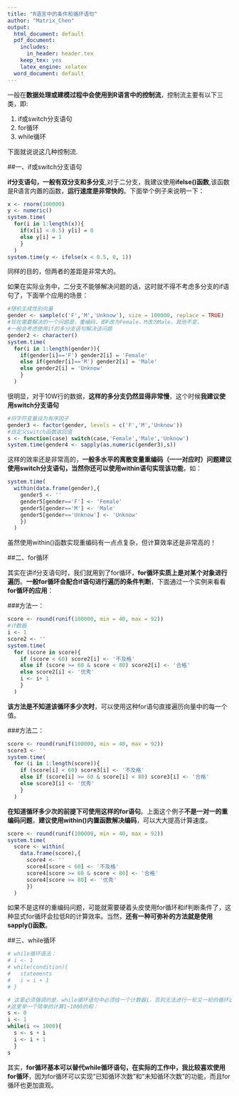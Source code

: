 ```yaml
---
title: "R语言中的条件和循环语句"
author: "Matrix_Chen"
output:
  html_document: default
  pdf_document:
    includes:
      in_header: header.tex
    keep_tex: yes
    latex_engine: xelatex
  word_document: default
---
```


一般在**数据处理或建模过程中会使用到R语言中的控制流**，控制流主要有以下三类，即:

1. if或switch分支语句
2. for循环
3. while循环

下面就说说这几种控制流.

##一、if或switch分支语句

**if分支语句，一般有双分支和多分支**,对于二分支，我建议使用**ifelse()函数**,该函数是R语言内置的函数，**运行速度是非常快的**。下面举个例子来说明一下：

```r
x <- rnorm(100000)
y <- numeric()
system.time(
  for(i in 1:length(x)){
    if(x[i] < 0.5) y[i] = 0
    else y[i] = 1
    }
  )
system.time(y <- ifelse(x < 0.5, 0, 1))
```

同样的目的，但两者的差距是非常大的。

如果在实际业务中，二分支不能够解决问题的话，这时就不得不考虑多分支的if语句了，下面举个应用的场景：

```r
#随机生成性别向量
gender <- sample(c('F','M','Unknow'), size = 100000, replace = TRUE)
#现在需要解决的一个问题是，重编码，即F改为Female，M改为Male，其他不变，
#一般会考虑使用if的多分支语句解决该问题
gender2 <- character()
system.time(
  for(i in 1:length(gender)){
    if(gender[i]=='F') gender2[i] = 'Female'
    else if(gender[i]=='M') gender2[i] = 'Male'
    else gender2[i] = 'Unknow'
    }
  )
```

很明显，对于10W行的数据，**这样的多分支仍然显得非常慢**，这个时候**我建议使用switch分支语句**

```r
#将字符变量设为有序因子
gender3 <- factor(gender, levels = c('F','M','Unknow'))
#自定义switch函数返回值
s <- function(case) switch(case,'Female','Male','Unknow')
system.time(gender4 <- sapply(as.numeric(gender3),s))
```

这样的效率还是非常高的，**一般多水平的离散变量重编码（一一对应时）问题建议使用switch分支语句，当然你还可以使用within语句实现该功能**，如：

```r
system.time(
  within(data.frame(gender),{
    gender5 <- ''
    gender5[gender=='F'] <- 'Female'
    gender5[gender=='M'] <- 'Male'
    gender5[gender=='Unknow'] <- 'Unknow'
    })
  )
```

虽然使用within()函数实现重编码有一点点复杂，但计算效率还是非常高的！

##二、for循环

其实在讲if分支语句时，我们就用到了for循环，**for循环实质上是对某个对象进行遍历**。**一般for循环会配合if语句进行遍历的条件判断**，下面通过一个实例来看看**for循环的应用**：

###方法一：

```r
score <- round(runif(100000, min = 40, max = 92))
#计数器
i <- 1
score2 <- ''
system.time(
  for (score in score){
    if (score < 60) score2[i] <- '不及格'
    else if (score >= 60 & score < 80) score2[i] <- '合格'
    else score2[i] <- '优秀'
    i <- i+ 1
    }
  )
```

**该方法是不知道该循环多少次时**，可以使用这种for语句直接遍历向量中的每一个值。

###方法二：

```r
score <- round(runif(100000, min = 40, max = 92))
score3 <- ''
system.time(
  for (i in 1:length(score)){
    if (score[i] < 60) score3[i] <- '不及格'
    else if (score[i] >= 60 & score[i] < 80) score3[i] <- '合格'
    else score3[i] <- '优秀'
    }
  )
```

**在知道循环多少次的前提下可使用这样的for语句**。上面这个例子**不是一对一的重编码问题**，**建议使用within()内置函数解决编码**，可以大大提高计算速度。

```r
score <- round(runif(100000, min = 40, max = 92))
system.time(
  score <- within(
    data.frame(score),{
      score4 <- ''
      score4[score < 60] <- '不及格'
      score4[score >= 60 & score < 80] <- '合格'
      score4[score >= 80] <- '优秀'
      })
  )
```

如果不是这样的重编码问题，可能就需要硬着头皮使用for循环和if判断条件了，这种显式for循环会拉低R的计算效率。当然，**还有一种可弥补的方法就是使用sapply()函数**。

##三、while循环

```r
# while循环语法：
# i <- 1
# while(condition){
#   statements
#   i = i + 1
# }

# 这里必须强调的是，while循环语句中必须给一个计数器i，否则无法进行一轮又一轮的循环迭代操作。
#这里举一个简单的计算1~1000的和：
s <- 0
i <- 1
while(i <= 1000){
  s <- s + i
  i <- i + 1
  }
s
```

其实，**for循环基本可以替代while循环语句，在实际的工作中，我比较喜欢使用for循环**，因为for循环可以实现“已知循环次数”和“未知循环次数”的功能，而且for循环也更加直观。